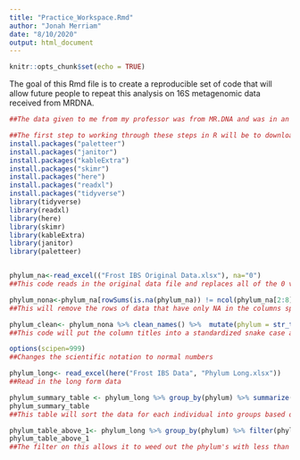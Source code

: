 ```yaml
---
title: "Practice_Workspace.Rmd"
author: "Jonah Merriam"
date: "8/10/2020"
output: html_document
---
```


```r
knitr::opts_chunk$set(echo = TRUE)
```

The goal of this Rmd file is to create a reproducible set of code that will allow future people to repeat this analysis on 16S metagenomic data received from MRDNA. 

```r
##The data given to me from my professor was from MR.DNA and was in an excel sheet. This excel sheet had different pages for the levels of phylum down to species. The one change I made to the excel sheet before reading it into R was to delete the empty columns in between the samples and in between the first sample and the label. This can be done in R but it took less than a minute in excel so I did it that way.
```


```r
##The first step to working through these steps in R will be to download these packages and make sure they are ready to use
install.packages("paletteer")
install.packages("janitor")
install.packages("kableExtra")
install.packages("skimr")
install.packages("here")
install.packages("readxl")
install.packages("tidyverse")
library(tidyverse)
library(readxl)
library(here)
library(skimr) 
library(kableExtra)
library(janitor)
library(paletteer)
```

```r

```

```r
phylum_na<-read_excel(("Frost IBS Original Data.xlsx"), na="0")
##This code reads in the original data file and replaces all of the 0 values with NA which allows for easier cleaning

phylum_nona<-phylum_na[rowSums(is.na(phylum_na)) != ncol(phylum_na[2:8]), ]
##This will remove the rows of data that have only NA in the columns specified, in this case [2:8]

phylum_clean<- phylum_nona %>% clean_names() %>%  mutate(phylum = str_to_lower(phylum))
##This code will put the column titles into a standardized snake case and will change selected character columns to all lowercase so the data is easier to handle. 

options(scipen=999)
##Changes the scientific notation to normal numbers
```

```r
phylum_long<- read_excel(here("Frost IBS Data", "Phylum Long.xlsx"))
##Read in the long form data 

phylum_summary_table <- phylum_long %>% group_by(phylum) %>% summarize(mean_abundance = mean(phylum_relative_abundance), median_abundance = median(phylum_relative_abundance), sd_relative_abundance = sd(phylum_relative_abundance))
phylum_summary_table
##This table will sort the data for each individual into groups based on the phylum. It includes the mean, median, and standard deviation of each of the individuals relative abundances across each phylum.

phylum_table_above_1<- phylum_long %>% group_by(phylum) %>% filter(phylum_relative_abundance >= 1) %>% summarize(name = n(),mean_abundance = mean(phylum_relative_abundance), median_abundance = median(phylum_relative_abundance), sd_relative_abundance = sd(phylum_relative_abundance))
phylum_table_above_1
##The filter on this allows it to weed out the phylum's with less than 1% relative abundance which gives a better idea of the most prevalent phylum's 
```




